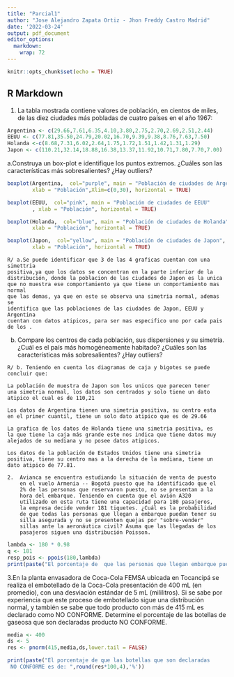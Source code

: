 ```yaml
---
title: "Parcial1"
author: "Jose Alejandro Zapata Ortiz - Jhon Freddy Castro Madrid"
date: '2022-03-24'
output: pdf_document
editor_options: 
  markdown: 
    wrap: 72
---
```


```r
knitr::opts_chunk$set(echo = TRUE)
```

## R Markdown

1.  La tabla mostrada contiene valores de población, en cientos de
    miles, de las diez ciudades más pobladas de cuatro países en el año
    1967:

```r
Argentina <- c(29.66,7.61,6.35,4.10,3.80,2.75,2.70,2.69,2.51,2.44)
EEUU <- c(77.81,35.50,24.79,20.02,16.70,9.39,9.38,8.76,7.63,7.50)
Holanda <-c(8.68,7.31,6.02,2.64,1.75,1.72,1.51,1.42,1.31,1.29)
Japon <- c(110.21,32.14,18.88,16.38,13.37,11.92,10.71,7.80,7.70,7.00)
```

a.Construya un box-plot e identifique los puntos extremos. ¿Cuáles son
las características más sobresalientes? ¿Hay outliers?

```r
boxplot(Argentina,  col="purple", main = "Población de ciudades de Argentina",
        xlab = "Población",Xlim=c(0,30), horizontal = TRUE)
```

```r
boxplot(EEUU,  col="pink", main = "Población de ciudades de EEUU"
        , xlab = "Población", horizontal = TRUE)
```

```r
boxplot(Holanda,  col="blue", main = "Población de ciudades de Holanda",
        xlab = "Población", horizontal = TRUE)
```

```r
boxplot(Japon,  col="yellow", main = "Población de ciudades de Japon", 
        xlab = "Población", horizontal = TRUE)
```

    R/ a.Se puede identificar que 3 de las 4 graficas cuentan con una simettria
    positiva,ya que los datos se concentran en la parte inferior de la
    distribución, donde la poblacion de las ciudades de Japon es la unica
    que no muestra ese comportamiento ya que tiene un comportamiento mas normal
    que las demas, ya que en este se observa una simetria normal, ademas se 
    identifica que las poblaciones de las ciudades de Japon, EEUU y Argentina
    cuentan con datos atipicos, para ser mas especifico uno por cada pais de los .

b.   Compare los centros de cada población, sus dispersiones y su
    simetría. ¿Cuál es el país más homogéneamente habitado? ¿Cuáles son
    las características más sobresalientes? ¿Hay outliers?

    R/ b. Teniendo en cuenta los diagramas de caja y bigotes se puede
    concluir que:

    La población de muestra de Japon son los unicos que parecen tener
    una simetria normal, los datos son centrados y solo tiene un dato
    atipico el cual es de 110,21

    Los datos de Argentina tienen una simetria positiva, su centro esta
    en el primer cuantil, tiene un solo dato atipico que es de 29.66

    La grafica de los datos de Holanda tiene una simetria positiva, es
    la que tiene la caja más grande este nos indica que tiene datos muy
    alejados de su mediana y no posee datos atipicos.

    Los datos de la población de Estados Unidos tiene una simetria
    positiva, tiene su centro mas a la derecha de la mediana, tiene un
    dato atipico de 77.81.

    2.  Avianca se encuentra estudiando la situación de venta de puesto
        en el vuelo Armenia -- Bogotá puesto que ha identificado que el
        2% de las personas que reservaron puesto, no se presentan a la
        hora del embarque. Teniendo en cuenta que el avión A320
        utilizado en esta ruta tiene una capacidad para 180 pasajeros,
        la empresa decide vender 181 tiquetes. ¿Cuál es la probabilidad
        de que todas las personas que llegan a embarque puedan tener su
        silla asegurada y no se presenten quejas por "sobre-vender"
        sillas ante la aeronáutica civil? Asuma que las llegadas de los
        pasajeros siguen una distribución Poisson.

```r
lambda <- 180 * 0.98
q <- 181
resp_pois <- ppois(180,lambda)
print(paste("El porcentaje de  que las personas que llegan embarque puedan tener su silla asegurada: ",round(resp_pois*100,4),'%'));
```

3.En la planta envasadora de Coca-Cola FEMSA ubicada en Tocancipá se
realiza el embotellado de la Coca-Cola presentación de 400 mL (en
promedio), con una desviación estándar de 5 mL (mililitros). Si se sabe
por experiencia que este proceso de embotellado sigue una distribución
normal, y también se sabe que todo producto con más de 415 mL es
declarado como NO CONFORME. Determine el porcentaje de las botellas de
gaseosa que son declaradas producto NO CONFORME.

```r
media <- 400
ds <- 5
res <- pnorm(415,media,ds,lower.tail = FALSE)

print(paste("El porcentaje de que las botellas que son declaradas
 NO CONFORME es de: ",round(res*100,4),'%'))

```

